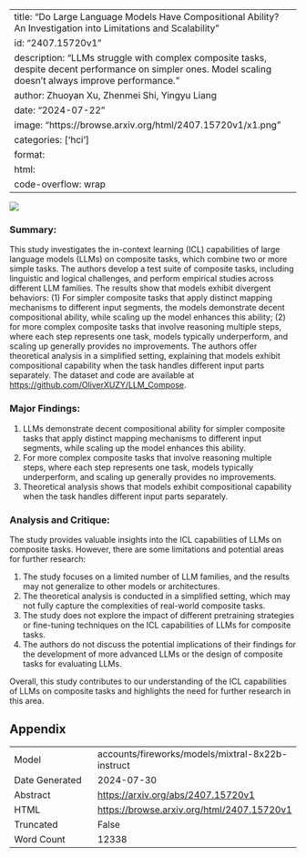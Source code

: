 
---
title: "Do Large Language Models Have Compositional Ability? An Investigation into Limitations and Scalability"
id: "2407.15720v1"
description: "LLMs struggle with complex composite tasks, despite decent performance on simpler ones. Model scaling doesn't always improve performance."
author: Zhuoyan Xu, Zhenmei Shi, Yingyu Liang
date: "2024-07-22"
image: "https://browse.arxiv.org/html/2407.15720v1/x1.png"
categories: ['hci']
format:
  html:
    code-overflow: wrap
---

![](https://browse.arxiv.org/html/2407.15720v1/x1.png)

### Summary:

This study investigates the in-context learning (ICL) capabilities of large language models (LLMs) on composite tasks, which combine two or more simple tasks. The authors develop a test suite of composite tasks, including linguistic and logical challenges, and perform empirical studies across different LLM families. The results show that models exhibit divergent behaviors: (1) For simpler composite tasks that apply distinct mapping mechanisms to different input segments, the models demonstrate decent compositional ability, while scaling up the model enhances this ability; (2) for more complex composite tasks that involve reasoning multiple steps, where each step represents one task, models typically underperform, and scaling up generally provides no improvements. The authors offer theoretical analysis in a simplified setting, explaining that models exhibit compositional capability when the task handles different input parts separately. The dataset and code are available at <https://github.com/OliverXUZY/LLM_Compose>.

### Major Findings:

1. LLMs demonstrate decent compositional ability for simpler composite tasks that apply distinct mapping mechanisms to different input segments, while scaling up the model enhances this ability.
2. For more complex composite tasks that involve reasoning multiple steps, where each step represents one task, models typically underperform, and scaling up generally provides no improvements.
3. Theoretical analysis shows that models exhibit compositional capability when the task handles different input parts separately.

### Analysis and Critique:

The study provides valuable insights into the ICL capabilities of LLMs on composite tasks. However, there are some limitations and potential areas for further research:

1. The study focuses on a limited number of LLM families, and the results may not generalize to other models or architectures.
2. The theoretical analysis is conducted in a simplified setting, which may not fully capture the complexities of real-world composite tasks.
3. The study does not explore the impact of different pretraining strategies or fine-tuning techniques on the ICL capabilities of LLMs for composite tasks.
4. The authors do not discuss the potential implications of their findings for the development of more advanced LLMs or the design of composite tasks for evaluating LLMs.

Overall, this study contributes to our understanding of the ICL capabilities of LLMs on composite tasks and highlights the need for further research in this area.

## Appendix

|          |          |
|----------|----------|
| Model     | accounts/fireworks/models/mixtral-8x22b-instruct       |
| Date Generated     | 2024-07-30       |
| Abstract | [https://arxiv.org/abs/2407.15720v1](https://arxiv.org/abs/2407.15720v1)        |
| HTML     | [https://browse.arxiv.org/html/2407.15720v1](https://browse.arxiv.org/html/2407.15720v1)       |
| Truncated       | False       |
| Word Count       | 12338       |